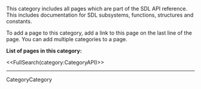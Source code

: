 <!-- #master-page:CategoryTemplate -->
<!-- #master-date:Unknown-Date -->
<!-- format wiki -->
<!-- language en -->

This category includes all pages which are part of the SDL API reference.  This includes documentation for SDL subsystems, functions, structures and constants.

To add a page to this category, add a link to this page on the last line of the page. You can add multiple categories to a page.

'''List of pages in this category:'''

<<FullSearch(category:CategoryAPI)>>

----
CategoryCategory
